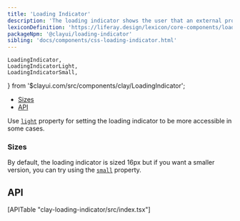 ```yaml
---
title: 'Loading Indicator'
description: 'The loading indicator shows the user that an external process, like a connection, is being executed.'
lexiconDefinition: 'https://liferay.design/lexicon/core-components/loading-indicator/'
packageNpm: '@clayui/loading-indicator'
sibling: 'docs/components/css-loading-indicator.html'
---
```


	LoadingIndicator,
	LoadingIndicatorLight,
	LoadingIndicatorSmall,
} from '$clayui.com/src/components/clay/LoadingIndicator';

<div class="nav-toc-absolute">
<div class="nav-toc">

-   [Sizes](#sizes)
-   [API](#api)

</div>
</div>

<LoadingIndicator />

Use [`light`](#api-light) property for setting the loading indicator to be more accessible in some cases.

<LoadingIndicatorLight />

### Sizes

By default, the loading indicator is sized 16px but if you want a smaller version, you can try using the [`small`](#api-small) property.

<LoadingIndicatorSmall />

## API

<div>[APITable "clay-loading-indicator/src/index.tsx"]</div>
